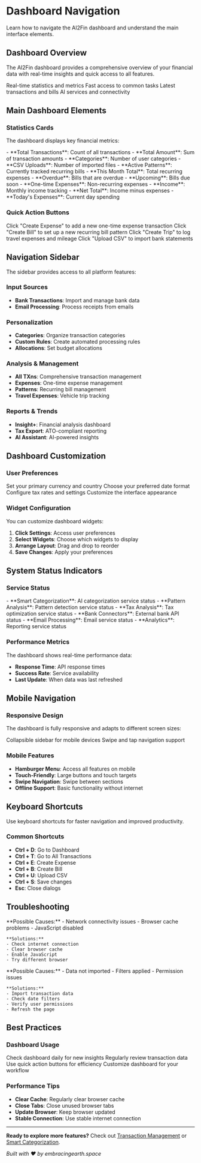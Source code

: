 # Dashboard Navigation

Learn how to navigate the AI2Fin dashboard and understand the main interface elements.

## Dashboard Overview

The AI2Fin dashboard provides a comprehensive overview of your financial data with real-time insights and quick access to all features.

<CardGroup cols={2}>
  <Card title="Financial Overview" icon="chart-pie">
    Real-time statistics and metrics
  </Card>
  <Card title="Quick Actions" icon="bolt">
    Fast access to common tasks
  </Card>
  <Card title="Recent Activity" icon="clock">
    Latest transactions and bills
  </Card>
  <Card title="System Status" icon="server">
    AI services and connectivity
  </Card>
</CardGroup>

## Main Dashboard Elements

### Statistics Cards

The dashboard displays key financial metrics:

<AccordionGroup>
  <Accordion title="Transaction Statistics">
    - **Total Transactions**: Count of all transactions
    - **Total Amount**: Sum of transaction amounts
    - **Categories**: Number of user categories
    - **CSV Uploads**: Number of imported files
  </Accordion>
  
  <Accordion title="Bill Patterns">
    - **Active Patterns**: Currently tracked recurring bills
    - **This Month Total**: Total recurring expenses
    - **Overdue**: Bills that are overdue
    - **Upcoming**: Bills due soon
  </Accordion>
  
  <Accordion title="Expense Tracking">
    - **One-time Expenses**: Non-recurring expenses
    - **Income**: Monthly income tracking
    - **Net Total**: Income minus expenses
    - **Today's Expenses**: Current day spending
  </Accordion>
</AccordionGroup>

### Quick Action Buttons

<Steps>
  <Step title="Create Expense">
    Click "Create Expense" to add a new one-time expense transaction
  </Step>
  
  <Step title="Create Bill">
    Click "Create Bill" to set up a new recurring bill pattern
  </Step>
  
  <Step title="Create Trip">
    Click "Create Trip" to log travel expenses and mileage
  </Step>
  
  <Step title="Upload CSV">
    Click "Upload CSV" to import bank statements
  </Step>
</Steps>

## Navigation Sidebar

The sidebar provides access to all platform features:

### Input Sources
- **Bank Transactions**: Import and manage bank data
- **Email Processing**: Process receipts from emails

### Personalization
- **Categories**: Organize transaction categories
- **Custom Rules**: Create automated processing rules
- **Allocations**: Set budget allocations

### Analysis & Management
- **All TXns**: Comprehensive transaction management
- **Expenses**: One-time expense management
- **Patterns**: Recurring bill management
- **Travel Expenses**: Vehicle trip tracking

### Reports & Trends
- **Insight+**: Financial analysis dashboard
- **Tax Export**: ATO-compliant reporting
- **AI Assistant**: AI-powered insights

## Dashboard Customization

### User Preferences

<CardGroup cols={2}>
  <Card title="Currency Settings" icon="dollar-sign">
    Set your primary currency and country
  </Card>
  <Card title="Date Format" icon="calendar">
    Choose your preferred date format
  </Card>
  <Card title="GST Settings" icon="receipt">
    Configure tax rates and settings
  </Card>
  <Card title="Theme" icon="palette">
    Customize the interface appearance
  </Card>
</CardGroup>

### Widget Configuration

You can customize dashboard widgets:

1. **Click Settings**: Access user preferences
2. **Select Widgets**: Choose which widgets to display
3. **Arrange Layout**: Drag and drop to reorder
4. **Save Changes**: Apply your preferences

## System Status Indicators

### Service Status

<AccordionGroup>
  <Accordion title="AI Services">
    - **Smart Categorization**: AI categorization service status
    - **Pattern Analysis**: Pattern detection service status
    - **Tax Analysis**: Tax optimization service status
  </Accordion>
  
  <Accordion title="External Services">
    - **Bank Connectors**: External bank API status
    - **Email Processing**: Email service status
    - **Analytics**: Reporting service status
  </Accordion>
</AccordionGroup>

### Performance Metrics

The dashboard shows real-time performance data:
- **Response Time**: API response times
- **Success Rate**: Service availability
- **Last Update**: When data was last refreshed

## Mobile Navigation

### Responsive Design

The dashboard is fully responsive and adapts to different screen sizes:

<CardGroup cols={2}>
  <Card title="Mobile Menu" icon="mobile">
    Collapsible sidebar for mobile devices
  </Card>
  <Card title="Touch Gestures" icon="hand-pointer">
    Swipe and tap navigation support
  </Card>
</CardGroup>

### Mobile Features

- **Hamburger Menu**: Access all features on mobile
- **Touch-Friendly**: Large buttons and touch targets
- **Swipe Navigation**: Swipe between sections
- **Offline Support**: Basic functionality without internet

## Keyboard Shortcuts

<Info>
Use keyboard shortcuts for faster navigation and improved productivity.
</Info>

### Common Shortcuts

- **Ctrl + D**: Go to Dashboard
- **Ctrl + T**: Go to All Transactions
- **Ctrl + E**: Create Expense
- **Ctrl + B**: Create Bill
- **Ctrl + U**: Upload CSV
- **Ctrl + S**: Save changes
- **Esc**: Close dialogs

## Troubleshooting

<AccordionGroup>
  <Accordion title="Dashboard Not Loading">
    **Possible Causes:**
    - Network connectivity issues
    - Browser cache problems
    - JavaScript disabled
    
    **Solutions:**
    - Check internet connection
    - Clear browser cache
    - Enable JavaScript
    - Try different browser
  </Accordion>
  
  <Accordion title="Missing Data">
    **Possible Causes:**
    - Data not imported
    - Filters applied
    - Permission issues
    
    **Solutions:**
    - Import transaction data
    - Check date filters
    - Verify user permissions
    - Refresh the page
  </Accordion>
</AccordionGroup>

## Best Practices

### Dashboard Usage

<CardGroup cols={2}>
  <Card title="Regular Updates" icon="sync">
    Check dashboard daily for new insights
  </Card>
  <Card title="Data Review" icon="search">
    Regularly review transaction data
  </Card>
  <Card title="Quick Actions" icon="bolt">
    Use quick action buttons for efficiency
  </Card>
  <Card title="Customization" icon="cog">
    Customize dashboard for your workflow
  </Card>
</CardGroup>

### Performance Tips

- **Clear Cache**: Regularly clear browser cache
- **Close Tabs**: Close unused browser tabs
- **Update Browser**: Keep browser updated
- **Stable Connection**: Use stable internet connection

---

**Ready to explore more features?** Check out [Transaction Management](/guides/transaction-management) or [Smart Categorization](/features/smart-categorisation).

*Built with ❤️ by embracingearth.space*
